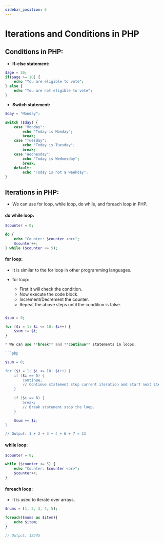 ```yaml
---
sidebar_position: 6
---
```



# Iterations and Conditions in PHP

## Conditions in PHP:

- **If-else statement:**

```php
$age = 20;
if($age >= 18) {
    echo "You are eligible to vote";
} else {
    echo "You are not eligible to vote";
}
```

- **Switch statement:**

```php
$day = "Monday";

switch ($day) {
    case "Monday":
        echo "Today is Monday";
        break;
    case "Tuesday":
        echo "Today is Tuesday";
        break;
    case "Wednesday":
        echo "Today is Wednesday";
        break;
    default:
        echo "Today is not a weekday";
}
```

<DividerWithText text="<End of Conditions />" />

## Iterations in PHP:

- We can use for loop, while loop, do while, and foreach loop in PHP.

#### do while loop:

```php
$counter = 0;

do {
    echo "Counter: $counter <br>";
    $counter++;
} while ($counter <= 5);

```

#### for loop:

- It is similar to the for loop in other programming languages.

- for loop:
  - First it will check the condition.
  - Now execute the code block.
  - Increment/Decrement the counter.
  - Repeat the above steps until the condition is false.

````php

$sum = 0;

for ($i = 1; $i <= 10; $i++) {
    $sum += $i;
}

* We can use **break** and **continue** statements in loops.

```php

$sum = 0;

for ($i = 1; $i <= 10; $i++) {
    if ($i == 5) {
        continue;
        // Continue statement stop current iteration and start next iteration.
    }

    if ($i == 8) {
        break;
        // Break statement stop the loop.
    }

    $sum += $i;
}

// Output: 1 + 2 + 3 + 4 + 6 + 7 = 23
````

#### while loop:

```php
$counter = 0;

while ($counter <= 5) {
    echo "Counter: $counter <br>";
    $counter++;
}
```

#### foreach loop:

- It is used to iterate over arrays.

```php
$nums = [1, 2, 3, 4, 5];

foreach($nums as $item){
    echo $item;
}

// Output: 12345
```
